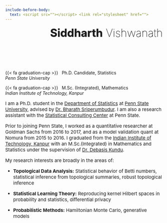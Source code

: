 ```yaml
---
include-before-body:
  text: <script src=""></script> <link rel="stylesheet" href="">
---
```


::: {style="text-align: right;"}
[
  [**Siddharth**]{style="font-weight: 450;"}
  Vishwanath
]{
  style="font-size: 35px; 
  text-shadow: 0 0 1px black; 
  font-weight: 100;"
}
:::
<span style="display:block; margin-bottom:-30px;"></span>
---
<span style="display:block; margin-bottom:-30px;"></span>



<div class="quarto-about-trestles">
<div class="about-entity">

<div class="juxtapose" data-startingposition="47%" style="height: '350px'; width: 350px;">
  <img src="images/profile5.jpg" data-label="" alt="">
  <img src="images/profile5-2.jpg" data-label="" alt="">
</div>

<br>

::: {style="font-size: 20px; text-align: left;"}

<div class="about-links">
  <a href="https://www.linkedin.com/in/sidv23/" class="about-link">
    <i class="bi bi-linkedin"></i>
     <span class="about-link-text"></span>
  </a>
  <a href="https://scholar.google.com/citations?user=7TQaHEEAAAAJ&hl=en&oi=ao" class="about-link">
    <i class="ai ai-google-scholar"></i>
     <span class="about-link-text"></span>
  </a>
  <a href="https://github.com/sidv23" class="about-link">
    <i class="bi bi-github"></i>
     <span class="about-link-text"></span>
  </a>
  <a href="mailto:suv87@psu.edu" class="about-link">
    <i class="bi bi-envelope"></i>
     <span class="about-link-text"></span>
  </a>
</div>
:::

<br>

::: {style="font-size: 14px; text-align: left;"}

{{< fa graduation-cap >}} &nbsp; Ph.D. Candidate, Statistics<br> [_Penn State University_]{.dodgerblue}

{{< fa graduation-cap >}} &nbsp; M.Sc. (Integrated), Mathematics <br> [_Indian Institute of Technology, Kanpur_]{.dodgerblue}
:::

</div>

<div class="about-contents"><main class="content" id="quarto-document-content">

::: {style="font-size: 15px"}
I am a Ph.D. student in the [Department of Statistics](http://stat.psu.edu/) at [Penn State University](https://www.psu.edu/), advised by [Dr. Bharath Sriperumbudur](http://personal.psu.edu/bks18/). I am also a research assistant with the [Statistical Consulting Center](https://scc.stat.psu.edu/) at Penn State.

Prior to joining Penn State, I worked as a quantitative researcher at Goldman Sachs from 2016 to 2017, and as a model validation quant at Nomura from 2015 to 2016. I graduated from the [Indian Institute of Technology, Kanpur](https://www.iitk.ac.in/) with an M.Sc.(Integrated) in Mathematics and Statistics under the supervision of [Dr. Debasis Kundu](http://home.iitk.ac.in/~kundu/kundu.html).


My research interests are broadly in the areas of:

* **Topological Data Analysis:** Statistical behavior of Betti numbers, statistical inference from topological summaries, robust topological inference

* **Statistical Learning Theory:** Reproducing kernel Hilbert spaces in probability and statistics, differential privacy

* **Probabilistic Methods:** Hamiltonian Monte Carlo, generative models

:::

</div>
